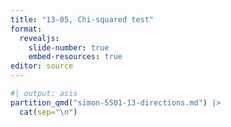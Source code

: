 ```yaml
---
title: "13-05, Chi-squared test"
format: 
  revealjs:
    slide-number: true
    embed-resources: true
editor: source
---
```


```r
#| output: asis
partition_qmd("simon-5501-13-directions.md") |>
  cat(sep="\n")
```

